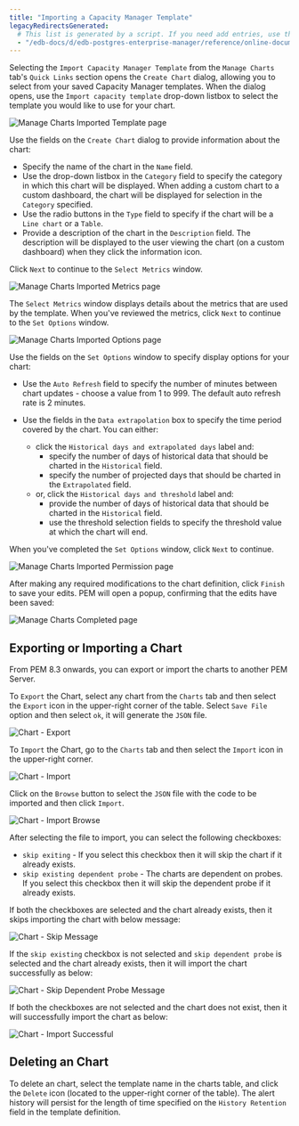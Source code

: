 ```yaml
---
title: "Importing a Capacity Manager Template"
legacyRedirectsGenerated:
  # This list is generated by a script. If you need add entries, use the `legacyRedirects` key.
  - "/edb-docs/d/edb-postgres-enterprise-manager/reference/online-documentation/8.0/pem_manage_charts_template.html"
---
```


<div id="pem_manage_charts_template" class="registered_link"></div>

Selecting the `Import Capacity Manager Template` from the `Manage Charts` tab's `Quick Links` section opens the `Create Chart` dialog, allowing you to select from your saved Capacity Manager templates. When the dialog opens, use the `Import capacity template` drop-down listbox to select the template you would like to use for your chart.

![Manage Charts Imported Template page](../../images/pem_manage_charts_imported_template.png)

Use the fields on the `Create Chart` dialog to provide information about the chart:

-   Specify the name of the chart in the `Name` field.
-   Use the drop-down listbox in the `Category` field to specify the category in which this chart will be displayed. When adding a custom chart to a custom dashboard, the chart will be displayed for selection in the `Category` specified.
-   Use the radio buttons in the `Type` field to specify if the chart will be a `Line chart` or a `Table`.
-   Provide a description of the chart in the `Description` field. The description will be displayed to the user viewing the chart (on a custom dashboard) when they click the information icon.

Click `Next` to continue to the `Select Metrics` window.

![Manage Charts Imported Metrics page](../../images/pem_manage_charts_imported_metrics.png)

The `Select Metrics` window displays details about the metrics that are used by the template. When you've reviewed the metrics, click `Next` to continue to the `Set Options` window.

![Manage Charts Imported Options page](../../images/pem_manage_charts_imported_options.png)

Use the fields on the `Set Options` window to specify display options for your chart:

-   Use the `Auto Refresh` field to specify the number of minutes between chart updates - choose a value from 1 to 999. The default auto refresh rate is 2 minutes.

-   Use the fields in the `Data extrapolation` box to specify the time period covered by the chart. You can either:

    -   click the `Historical days and extrapolated days` label and:
        -   specify the number of days of historical data that should be charted in the `Historical` field.
        -   specify the number of projected days that should be charted in the `Extrapolated` field.
    -   or, click the `Historical days and threshold` label and:
        -   provide the number of days of historical data that should be charted in the `Historical` field.
        -   use the threshold selection fields to specify the threshold value at which the chart will end.

When you've completed the `Set Options` window, click `Next` to continue.

![Manage Charts Imported Permission page](../../images/pem_manage_charts_imported_permissions.png)

After making any required modifications to the chart definition, click `Finish` to save your edits. PEM will open a popup, confirming that the edits have been saved:

![Manage Charts Completed page](../../images/pem_manage_import_charts_completed.png)

## Exporting or Importing a Chart

From PEM 8.3 onwards, you can export or import the charts to another PEM Server.

To `Export` the Chart, select any chart from the `Charts` tab and then select the `Export` icon in the upper-right corner of the table. Select `Save File` option and then select `ok`, it will generate the `JSON` file.

![Chart - Export](../../../images/chart_export.png)

To `Import` the Chart, go to the `Charts` tab and then select the `Import` icon in the upper-right corner.

![Chart - Import](../../../images/chart_import.png)

Click on the `Browse` button to select the `JSON` file with the code to be imported and then click `Import`.

![Chart - Import Browse](../../../images/chart_import_browse.png)

After selecting the file to import, you can select the following checkboxes:

-   `skip exiting` - If you select this checkbox then it will skip the chart if it already exists.
-   `skip existing dependent probe` - The charts are dependent on probes. If you select this checkbox then it will skip the dependent probe if it already exists.

If both the checkboxes are selected and the chart already exists, then it skips importing the chart with below message:

![Chart - Skip Message](../../../images/chart_skip_both.png)

If the `skip existing` checkbox is not selected and `skip dependent probe` is selected and the chart already exists, then it will import the chart successfully as below:

![Chart - Skip Dependent Probe Message](../../../images/chart_skip_dependent_probe.png)

If both the checkboxes are not selected and the chart does not exist, then it will successfully import the chart as below:

![Chart - Import Successful](../../../images/chart_import_successful.png)

## Deleting an Chart

To delete an chart, select the template name in the charts table, and click the `Delete` icon (located to the upper-right corner of the table). The alert history will persist for the length of time specified on the `History Retention` field in the template definition.
